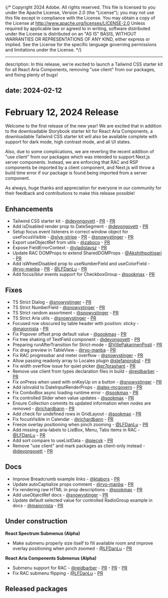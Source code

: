 {/* Copyright 2024 Adobe. All rights reserved.
This file is licensed to you under the Apache License, Version 2.0 (the "License");
you may not use this file except in compliance with the License. You may obtain a copy
of the License at http://www.apache.org/licenses/LICENSE-2.0
Unless required by applicable law or agreed to in writing, software distributed under
the License is distributed on an "AS IS" BASIS, WITHOUT WARRANTIES OR REPRESENTATIONS
OF ANY KIND, either express or implied. See the License for the specific language
governing permissions and limitations under the License. */}


---
description: In this release, we're excited to launch a Tailwind CSS starter kit for all React Aria Components, removing "use client" from our packages, and fixing plenty of bugs!

date: 2024-02-12
---

# February 12, 2024 Release

Welcome to the first release of the new year! We are excited that in addition to the downloadable Storybook starter kit for React Aria Components, a downloadable Tailwind CSS starter kit will also be available complete with support for dark mode, high contrast mode, and all UI states. 

Also, due to some complications, we are reverting the recent addition of "use client" from our packages which was intended to support Next.js server components. Instead, we are enforcing that RAC and RSP components be imported by a client component, and Next.js will throw a build time error if our package is found being imported from a server component. 

As always, huge thanks and appreciation for everyone in our community for their feedback and contributions to make this release possible!

## Enhancements
* Tailwind CSS starter kit - [@devongovett](https://github.com/devongovett) - [PR](https://github.com/adobe/react-spectrum/pull/5666) - [PR](https://github.com/adobe/react-spectrum/pull/5710)
* Add isDisabled render prop to DateSegment - [@devongovett](https://github.com/devongovett) - [PR](https://github.com/adobe/react-spectrum/pull/5674)
* Setup focus event listeners in correct window object for useFocusVisible - [@slye-stripe](https://github.com/slye-stripe) - [PR](https://github.com/adobe/react-spectrum/pull/5588) - [@snowystinger](https://github.com/snowystinger) - [PR](https://github.com/adobe/react-spectrum/pull/5754)
* Export useObjectRef from utils - [@zaboco](https://github.com/zaboco) - [PR](https://github.com/adobe/react-spectrum/pull/5685)
* Expose FieldErrorContext - [@vladislavsz](https://github.com/vladislavsz) - [PR](https://github.com/adobe/react-spectrum/pull/5743)
* Update RAC DOMProps to extend SharedDOMProps - [@Akshithpottigari](https://github.com/Akshithpottigari) - [PR](https://github.com/adobe/react-spectrum/pull/5783)
* Add isWheelDisabled prop to useNumberField and useColorField - [@ryo-manba](https://github.com/ryo-manba) - [PR](https://github.com/adobe/react-spectrum/pull/5775) - [@LFDanLu](https://github.com/LFDanLu) - [PR](https://github.com/adobe/react-spectrum/pull/5804)
* Add focus/blur events support for CheckboxGroup - [@sookmax](https://github.com/sookmax) - [PR](https://github.com/adobe/react-spectrum/pull/5801)

## Fixes
* TS Strict Dialog - [@snowystinger](https://github.com/snowystinger) - [PR](https://github.com/adobe/react-spectrum/pull/5545)
* TS Strict NumberField - [@snowystinger](https://github.com/snowystinger) - [PR](https://github.com/adobe/react-spectrum/pull/5552)
* TS Strict random assortment - [@snowystinger](https://github.com/snowystinger) - [PR](https://github.com/adobe/react-spectrum/pull/5560)
* TS Strict Aria utils - [@snowystinger](https://github.com/snowystinger) - [PR](https://github.com/adobe/react-spectrum/pull/5590)
* Focused row obscured by table header with position: sticky - [@majornista](https://github.com/majornista) - [PR](https://github.com/adobe/react-spectrum/pull/5622)
* Fix Popover offset prop default value - [@sookmax](https://github.com/sookmax) - [PR](https://github.com/adobe/react-spectrum/pull/5677)
* Fix tree shaking of TextField component - [@devongovett](https://github.com/devongovett) - [PR](https://github.com/adobe/react-spectrum/pull/5646)
* Preparing runAfterTransition for Strict-mode - [@VillePakarinenPosti](https://github.com/VillePakarinenPosti) - [PR](https://github.com/adobe/react-spectrum/pull/5569)
* Fix drag preview in TableView - [@ryo-manba](https://github.com/ryo-manba) - [PR](https://github.com/adobe/react-spectrum/pull/5687)
* Fix RAC progressbar and meter overflow - [@snowystinger](https://github.com/snowystinger) - [PR](https://github.com/adobe/react-spectrum/pull/5706)
* Allow passing readonly array to Locales plugin [@stefanprobst](https://github.com/stefanprobst) - [PR](https://github.com/adobe/react-spectrum/pull/5646)
* Fix width overflow issue for quiet picker [@pr7prashant](https://github.com/pr7prashant) - [PR](https://github.com/adobe/react-spectrum/pull/5592)
* Remove use client from types declaration files in build - [@reidbarber](https://github.com/reidbarber) - [PR](https://github.com/adobe/react-spectrum/pull/5649)
* Fix onPress when used with onKeyUp on a button - [@snowystinger](https://github.com/snowystinger) - [PR](https://github.com/adobe/react-spectrum/pull/5554)
* Add isInvalid to DateInputRenderProps - [@alex-mcgovern](https://github.com/alex-mcgovern) - [PR](https://github.com/adobe/react-spectrum/pull/5670)
* Fix ComboBox async loading runtime error - [@sookmax](https://github.com/sookmax) - [PR](https://github.com/adobe/react-spectrum/pull/5689)
* Fix controlled Slider when value updates - [@sookmax](https://github.com/sookmax) - [PR](https://github.com/adobe/react-spectrum/pull/5655)
* Ensure Collection commits its updated information when nodes are removed - [@richardbann](https://github.com/richardbann) - [PR](https://github.com/adobe/react-spectrum/pull/5735)
* Add check for undefined rows in GridLayout - [@sookmax](https://github.com/sookmax) - [PR](https://github.com/adobe/react-spectrum/pull/5737)
* Fix focusVisible in Calendar - [@richardbann](https://github.com/richardbann) - [PR](https://github.com/adobe/react-spectrum/pull/5785)
* Freeze overlay positioning when pinch zooming - [@LFDanLu](https://github.com/LFDanLu) - [PR](https://github.com/adobe/react-spectrum/pull/5612)
* Add missing aria-labels to ListBox, Menu, Tabs items in RAC - [@LFDanLu](https://github.com/LFDanLu) - [PR](https://github.com/adobe/react-spectrum/pull/5796)
* Add sort compare to useListData - [@piecyk](https://github.com/piecyk) - [PR](https://github.com/adobe/react-spectrum/pull/5773)
* Remove "use client" and mark packages as client-only instead - [@devongovett](https://github.com/devongovett) - [PR](https://github.com/adobe/react-spectrum/pull/5826)

## Docs
* Improve Breadcrumb example links - [@ktabors](https://github.com/ktabors) - [PR](https://github.com/adobe/react-spectrum/pull/5533)
* Update autoCaptialize props comment - [@ryo-manba](https://github.com/ryo-manba) - [PR](https://github.com/adobe/react-spectrum/pull/5629)
* Fix rendering raw HTML in prop descriptions - [@sookmax](https://github.com/sookmax) - [PR](https://github.com/adobe/react-spectrum/pull/5614)
* Add useObjectRef docs - [@snowystinger](https://github.com/snowystinger) - [PR](https://github.com/adobe/react-spectrum/pull/5688)
* Update default selected value for controlled RadioGroup example in docs - [@majornista](https://github.com/majornista) - [PR](https://github.com/adobe/react-spectrum/pull/5755)


## Under construction

**React Spectrum Submenus (Alpha)**
* Make submenu properly size itself to fill available room and improve overlay positioning when pinch zoomed - [@LFDanLu](https://github.com/LFDanLu) - [PR](https://github.com/adobe/react-spectrum/pull/5660)

**React Aria Components Submenus (Alpha)**
* Submenu support for RAC - [@reidbarber](https://github.com/reidbarber) - [PR](https://github.com/adobe/react-spectrum/pull/5648) -  [PR](https://github.com/adobe/react-spectrum/pull/5825) - [PR](https://github.com/adobe/react-spectrum/pull/5823)
* Fix RAC submenu flipping - [@LFDanLu](https://github.com/LFDanLu) - [PR](https://github.com/adobe/react-spectrum/pull/5808)


## Released packages